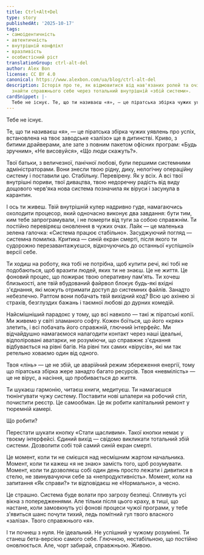 ```yaml
---
title: Ctrl+Alt+Del
type: story
publishedAt: '2025-10-17'
tags:
- самоідентичність
- автентичність
- внутрішній конфлікт
- вразливість
- особистісний ріст
translationGroup: ctrl-alt-del
author: Alex Bon
license: CC BY 4.0
canonical: https://www.alexbon.com/ua/blog/ctrl-alt-del
description: Історія про те, як відмовитися від нав'язаних ролей та очікувань, щоб
  знайти справжнього себе через тотальний внутрішній «збій системи».
cardSnippet: |-
  Тебе не існує. Те, що ти називаєш «я», — це піратська збірка чужих уявлень про успіх, встановлена на твоє заводське «залізо» ще в дитинстві. Криво, з битими драйверами, але зате з повним пакетом офісних програм: «Будь зручним», «Не висовуйся», «Що люди скажуть?».
---
```

Тебе не існує.

Те, що ти називаєш «я», — це піратська збірка чужих уявлень про успіх, встановлена на твоє заводське «залізо» ще в дитинстві. Криво, з битими драйверами, але зате з повним пакетом офісних програм: «Будь зручним», «Не висовуйся», «Що люди скажуть?». 

Твої батьки, з величезної, панічної любові, були першими системними адміністраторами. Вони знесли твою рідну, дику, нелогічну операційну систему і поставили цю. Стабільну. Перевірену. Як у всіх. А всі твої внутрішні пориви, твої дивацтва, твою недоречну радість від виду дощового черв'яка нова система позначила як віруси і засунула в карантин.

І ось ти живеш. Твій внутрішній кулер надривно гуде, намагаючись охолодити процесор, який одночасно виконує два завдання: бути тим, ким тебе запрограмували, і не померти від туги за собою справжнім. Ти постійно перевіряєш оновлення в чужих очах. Лайк — це маленька зелена галочка: «Система працює стабільно». Засуджуючий погляд — системна помилка. Критика — синій екран смерті, після якого ти судорожно перезавантажуєшся, відкочуючись до останньої «успішної» версії себе.

Ти ходиш на роботу, яка тобі не потрібна, щоб купити речі, які тобі не подобаються, щоб вразити людей, яких ти не знаєш. Це не життя. Це фоновий процес, що пожирає твою оперативну пам'ять. Ти хочеш близькості, але твій вбудований файрвол блокує будь-які вхідні з'єднання, які можуть отримати доступ до системних файлів. Занадто небезпечно. Раптом вони побачать твій вихідний код? Всю цю ахінею зі страхів, безглуздих бажань і таємної любові до дурних комедій.

Найсмішніший парадокс у тому, що всі навколо — такі ж піратські копії. Ми живемо у світі зламаного софту. Кожен боїться, що його «кряк» злетить, і всі побачать його справжній, глючний інтерфейс. Ми відчайдушно намагаємося налагодити контакт через наші ідеальні, відполіровані аватарки, не розуміючи, що справжнє з'єднання відбувається на рівні багів. На рівні тих самих «вірусів», які ми так ретельно ховаємо один від одного.

Твоя «лінь» — це не збій, це аварійний режим збереження енергії, тому що піратська збірка жере занадто багато ресурсів. Твоя «невмілість» — це не вірус, а насіння, що пробивається до життя. 

Ти шукаєш гармонію, читаєш книги, медитуєш. Ти намагаєшся тюнінгувати чужу систему. Поставити нові шпалери на робочий стіл, почистити реєстр. Це самообман. Це як робити капітальний ремонт у тюремній камері.

Що робити?

Перестати шукати кнопку «Стати щасливим». Такої кнопки немає у твоєму інтерфейсі. Єдиний вихід — свідомо викликати тотальний збій системи. Дозволити собі той самий синій екран смерті.

Це момент, коли ти не смієшся над несмішним жартом начальника. Момент, коли ти кажеш «я не знаю» замість того, щоб розумувати. Момент, коли ти дозволяєш собі один день просто лежати і дивитися в стелю, не звинувачуючи себе за «непродуктивність». Момент, коли на запитання «Як справи?» ти відповідаєш не «Нормально», а чесно.

Це страшно. Система буде волати про загрозу безпеці. Спливуть усі вікна з попередженнями. Але тільки після цього краху, в тиші, що настане, коли замовкнуть усі фонові процеси чужої програми, у тебе з'явиться шанс почути тихий, ледь помітний гул твого власного «заліза». Твого справжнього «я».

І ти почнеш з нуля. Не ідеальний. Не успішний у чужому розумінні. Ти станеш бета-версією самого себе. Глючною, нестабільною, що постійно оновлюється. Але, чорт забирай, справжньою. Живою.
